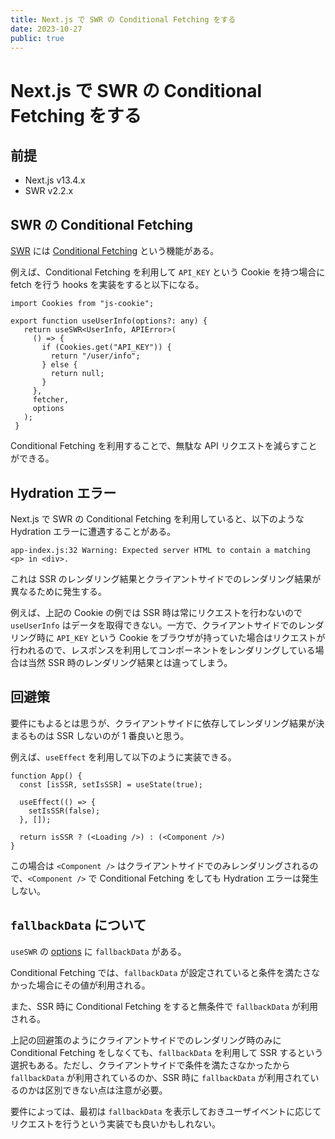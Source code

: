 ```yaml
---
title: Next.js で SWR の Conditional Fetching をする
date: 2023-10-27
public: true
---
```


# Next.js で SWR の Conditional Fetching をする

## 前提

- Next.js v13.4.x
- SWR v2.2.x

## SWR の Conditional Fetching

[SWR](https://swr.vercel.app/) には [Conditional Fetching](https://swr.vercel.app/docs/conditional-fetching.en-US) という機能がある。

例えば、Conditional Fetching を利用して `API_KEY` という Cookie を持つ場合に fetch を行う hooks を実装をすると以下になる。

```tsx
import Cookies from "js-cookie";

export function useUserInfo(options?: any) {
   return useSWR<UserInfo, APIError>(
     () => {
       if (Cookies.get("API_KEY")) {
         return "/user/info";
       } else {
         return null;
       }
     },
     fetcher,
     options
   );
 }
```

Conditional Fetching を利用することで、無駄な API リクエストを減らすことができる。

## Hydration エラー

Next.js で SWR の Conditional Fetching を利用していると、以下のような Hydration エラーに遭遇することがある。

`app-index.js:32 Warning: Expected server HTML to contain a matching <p> in <div>.`

これは SSR のレンダリング結果とクライアントサイドでのレンダリング結果が異なるために発生する。

例えば、上記の Cookie の例では SSR 時は常にリクエストを行わないので `useUserInfo` はデータを取得できない。一方で、クライアントサイドでのレンダリング時に `API_KEY` という Cookie をブラウザが持っていた場合はリクエストが行われるので、レスポンスを利用してコンポーネントをレンダリングしている場合は当然 SSR 時のレンダリング結果とは違ってしまう。

## 回避策

要件にもよるとは思うが、クライアントサイドに依存してレンダリング結果が決まるものは SSR しないのが 1 番良いと思う。

例えば、`useEffect` を利用して以下のように実装できる。

```tsx
function App() {
  const [isSSR, setIsSSR] = useState(true);

  useEffect(() => {
    setIsSSR(false);
  }, []);

  return isSSR ? (<Loading />) : (<Component />)
}
```

この場合は `<Component />` はクライアントサイドでのみレンダリングされるので、`<Component />` で Conditional Fetching をしても Hydration エラーは発生しない。

## `fallbackData` について

`useSWR` の [options](https://swr.vercel.app/docs/api#options) に `fallbackData` がある。

Conditional Fetching では、`fallbackData` が設定されていると条件を満たさなかった場合にその値が利用される。

また、SSR 時に Conditional Fetching をすると無条件で `fallbackData` が利用される。

上記の回避策のようにクライアントサイドでのレンダリング時のみに Conditional Fetching をしなくても、`fallbackData` を利用して SSR するという選択もある。ただし、クライアントサイドで条件を満たさなかったから `fallbackData` が利用されているのか、SSR 時に `fallbackData` が利用されているのかは区別できない点は注意が必要。

要件によっては、最初は `fallbackData` を表示しておきユーザイベントに応じてリクエストを行うという実装でも良いかもしれない。
